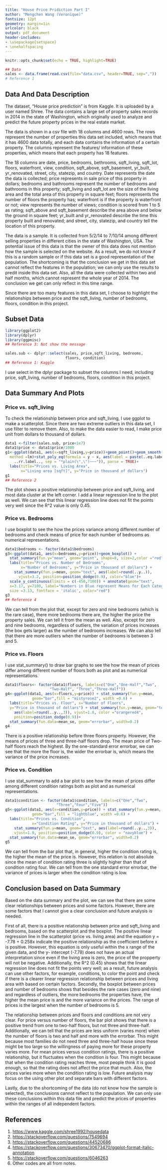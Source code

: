 ```yaml
---
title: "House Price Pridiction Part I" 
author: "Mengchen Wang (Veronique)"
fontsize: 12pt
geometry: margin=1in
urlcolor: black
output: pdf_document
header-includes:
- \usepackage{setspace}
- \onehalfspacing
---
```

```r
knitr::opts_chunk$set(echo = TRUE, highlight=TRUE)
```

```r
## Data
sales <- data.frame(read.csv(file="data.csv", header=TRUE, sep=","))
# Reference 1 
```
## Data And Data Description
The dataset, “House price prediction” is from Kaggle. It is uploaded by a user named Shree. The data contains a large set of property sales records in 2014 in the state of Washington, which originally used to analyze and predict the future property prices in the real estate market. 

The data is shown in a csv file with 18 columns and 4600 rows. The rows represent the number of properties this data set included, which means that it has 4600 data totally, and each data contains the information of a certain property. The columns represent the features/ information of these properties, which means that each property has 18 features. 

The 18 columns are date, price, bedrooms, bethrooms, sqft_living, sqft_lot, floors, waterfront, view, condition, sqft_above, sqft_basement, yr_built, yr_renovated, street, city, statezip, and country. Date represents the date the data is collected; price represents in sale price of this property in dollars; bedrooms and bathrooms represent the number of bedrooms and bathrooms in this property; sqft_living and sqft_lot are the size of the living area and the total area of this property in square feet; floors represents the number of floors the property has; waterfront is if the property is waterfront or not; view represents the number of views; condition is scored from 1 to 5 as rating; sqft_above and sqft_basement describe the area above and below the ground in square feet; yr_built and yr_renovated describe the time this property built and renovated; and street, city, statezip, and country tell the location of this property. 

The data is a sample. It is collected from 5/2/14 to 7/10/14 among different selling properties in different cities in the state of Washington, USA. The potential issue of this data is that the owner of this data does not mention how the sample is selected on the website. As a result, we do not know if this is a random sample or if this data set is a good representation of the population. The shortcoming is that the conclusion we get in this data set cannot reflect the features in the population; we can only use the results to predit inside this data set. Also, all the data were collected within two and half months, which cannot represent the whole year of 2014. The conclusion we get can only reflect in this time range.

Since there are too many features in this data set, I choose to highlight the relationships between price and the sqft_living, number of bedrooms, floors, condition in this project. 

## Subset Data 
```r
library(ggplot2)
library(dplyr)
library(ggpmisc)
## Reference 3: Not show the message
```
```r
sales.sub <- dplyr::select(sales, price,sqft_living, bedrooms, 
                           floors, condition)
## Reference 1: Kaggle
```
I use select in the dplyr package to subset the columns I need, including price, sqft_living, number of bedrooms, floors, condition in this project. 

## Data Summary And Plots
### Price vs. sqft_living
To check the relationship between price and sqft_living, I use ggplot to make a scatterplot. Since there are two extreme outliers in this data set, I use filter to remove them. Also, to make the data easier to read, I make price unit from dollars to thousand of dollars.
```r
data1 <-filter(sales.sub, price<1e7)
data1$price <- data1$price/1000 
g1<-ggplot(data1, aes(x=sqft_living,y=price))+geom_point()+geom_smooth(
  method =lm)+stat_poly_eq(formula = y ~ x, aes(label = paste(..eq.label.., 
    ..rr.label.., sep = "*plain(\",\")~~~")), parse = TRUE)+
  labs(title="Prices vs. Living Area",
       x="Living area [sqft]", y="Price in thousand of dollars") 
g1
## Reference 2
```
The plot shows a positive relationship between price and sqft_living, and most data cluster at the left corner. I add a linear regression line to the plot as well. We can see that this linear regression line does not fit the points very well since the R^2 value is only 0.45.

### Price vs. Bedrooms
I use boxplot to see the how the prices variance among different number of bedrooms and check means of price for each number of bedrooms as numerical representations. 
```r
data1$bedrooms <- factor(data1$bedrooms)
g3<-ggplot(data1, aes(x=bedrooms,y=price))+geom_boxplot() +
  stat_summary(fun.y="mean", geom="point", shape=8, size=2,color ="red") +    
  labs(title="Prices vs. Number of Bedrooms",
       x="Number of Bedrooms", y="Price in thousand of dollars") +
    stat_summary(fun.y=mean, geom="text", aes(label=round(..y..)), 
      vjust=3.2, position=position_dodge(0.9), color="blue")+
  scale_y_continuous(limits = c(-450,7100)) + annotate(geom="text", 
  x=3.17, y=7100, label="Numbers in Blue represent Means for Each Category", 
  size =3.13, fontface = 'italic', color="red")
g3
## Reference 4
```
We can tell from the plot that, except for zero and nine bedrooms (which is the rare case), there more bedrooms there are, the higher the price the property sales. We can tell it from the mean as well. Also, except for zero and nine bedrooms, regardless of outliers, the variation of prices increases (the box gets larger) as the number of bedrooms increases. We can also tell that there are more outliers when the number of bedrooms is between 3 and 5.

### Price vs. Floors
I use stat_summary() to draw bar graphs to see the how the mean of prices differ among different number of floors both as plot and as numerical representations.
```r
data1$floors<- factor(data1$floors, labels=c("One","One-Half","Two", 
                    "Two-Half", "Three","Three-Half"))
g4<-ggplot(data1, aes(x=floors,y=price)) + stat_summary(fun.y=mean, 
            geom="bar",fill = "mistyrose2", width =0.6) +   
  labs(title="Prices vs. Floor", x="Number of Floors", 
  y="Price in thousand of dollars") + stat_summary(fun.y=mean, geom="text",
    aes(label=round(..y..,3)), vjust=1.8, color ="orangered4",
    position=position_dodge(0.9))+
  stat_summary(fun.data=mean_se, geom="errorbar", width=0.2)
g4
```
There is a positive relationship before three floors property. However, the means of prices of three and three-half floors drop. The mean price of Two-half floors reach the highest. By the one-standard error errorbar, we can see that the more the floor is, the wider the errorbar is, which means the variance of the price increases.

### Price vs. Condition
I use stat_summary to add a bar plot to see how the mean of prices differ among different condition ratings both as plot and as numerical representations.
```r
data1$condition <- factor(data1$condition, labels=c("One","Two",
                       "Three","Four","Five"))
g5<-ggplot(data1, aes(x=condition,y=price)) + stat_summary(fun.y=mean, 
            geom="bar",fill = "lightblue", width =0.6) +   
  labs(title="Prices vs. Condition",
            x="Condition Rating", y="Price in thousand of dollars") +
    stat_summary(fun.y=mean, geom="text", aes(label=round(..y..,3)), 
    vjust=1.9, position=position_dodge(0.9), color = "navyblue") + 
  stat_summary(fun.data=mean_se, geom="errorbar", width=0.2)
g5
```
We can tell from the bar plot that, in general, higher the condition rating is, the higher the mean of the price is. However, this relation is not absolute since the mean of condition rating three is slightly higher than that of condition rating four. We can tell from the one standard error errorbar, the variance of prices is larger when the condition rating is low.

## Conclusion based on Data Summary 

Based on the data summary and the plot, we can see that there are some clear relationships between prices and some factors. However, there are some factors that I cannot give a clear conclusion and future analysis is needed.     
     
First of all, there is a positive relationship between price and sqft_living and bedrooms, based on the scatterplot and the boxplot. The positive linear regression line in the scatterplot (price vs. living area) and the equation y = -7.78 + 0.258x indicate the positive relationship as the coefficient before x is positive. However, this equation is only useful within the x range of the given data, and the y- intercept (-7.78) does not have an actual interpretation since even if the living area is zero, the price of the propperty will not be negative. Additionally, the R^2 (0.45) shows that the linear regression line does not fit the points very well; as a result, future analysis can use other factors, for example, conditions, to color the point and check if there is a clearer linear regression relationship between prices and living area with based on certain factors. Secondly, the boxplot between prices and number of bedrooms shows that besides the rare cases (zero and nine) and regardless of outliers, the more bedrooms the properties have, the higher the mean price is and the more variance on the prices. The range of prices is the largest when the number of bedrooms is 5.

The relationship between prices and floors and conditions are not very clear. For price versus number of floors, the bar plot shows that there is a positive trend from one to two-half floors, but not three and three-half. Additionally, we can tell that the prices are less uniform (varies more) when the number of floors is two and half and more with the errorbar. This might because most families do not need three and three-half house since these might be too large so the willingness of paying more for these property varies more. For mean prices versus condition ratings, there is a positive relationship, but it fluctuates when the condition is four. This might because that when the condition rating reaches three, most people think it is good enough, so that the rating does not affect the price that much. Also, the prices varies more when the condition rating is low. Future analysis may focus on the using other plot and separate bars with different factors. 

Lastly, due to the shortcoming of the data (do not know how the sample is selected), the conclusions cannot reflect to the population. We can only use these conclusions within this data file and predict the prices of properties within the ranges of all independent factors.
\clearpage

## References
1. <https://www.kaggle.com/shree1992/housedata>
2. <https://stackoverflow.com/questions/7549694>
3. <https://stackoverflow.com/questions/44520686>
4. <https://stackoverflow.com/questions/30673470/ggplot-format-italic-annotation>
5. <https://stackoverflow.com/questions/6046263>
6. Other codes are all from notes.
